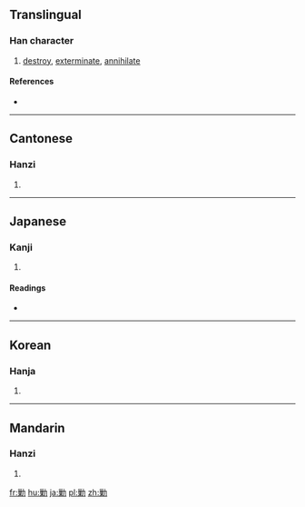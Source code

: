 {{also|剿}}
==Translingual==

===Han character===
{{Han char|rn=19|rad=力|as=11|sn=13|four=2492<sub>7</sub>|canj=女木大尸 (VDKS)|ids=⿰[[巢]][[力]]}}

# [[destroy]], [[exterminate]], [[annihilate]]

====References====
* {{Han ref|kx=0149.090|dkj=02426|dj=0337.020|hdz=10379.130|uh=52E6|ud=21222|bh=B6D3|bd=46803}}

----

==Cantonese==

===Hanzi===
{{yue-hanzi|jyut=|y=chau2, jiu1}}

# {{defn|lang=yue|sort=力11}}

----

==Japanese==

===Kanji===
{{ja-kanji|grade=|rs=力11}}

# {{defn|lang=ja|sort=力11}}

====Readings====
* {{ja-readings|on=[[そう]] (sō), [[しょう]] (shō)|kun=[[つかれる]] (tsukareru), [[つくす]] (tsukusu)}}

----

==Korean==

===Hanja===
{{ko-hanja|hangeul=초|rv=cho|mr=ch'o}}

# {{defn|lang=ko|sort=力11}}

----

==Mandarin==

===Hanzi===
{{cmn-hanzi|pin=[[chāo]] ([[chao1]]), [[jiǎo]] ([[jiao3]])|wg=ch'ao<sup>1</sup>, chiao<sup>3</sup>}}

# {{defn|lang=cmn|sort=力11}}

[[fr:勦]]
[[hu:勦]]
[[ja:勦]]
[[pl:勦]]
[[zh:勦]]